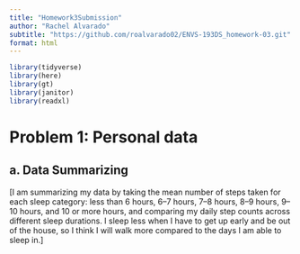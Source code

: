 ```yaml
---
title: "Homework3Submission"
author: "Rachel Alvarado"
subtitle: "https://github.com/roalvarado02/ENVS-193DS_homework-03.git" 
format: html
---
```


```r
library(tidyverse)
library(here)
library(gt)
library(janitor)
library(readxl)
```

# Problem 1: Personal data

## a. Data Summarizing 

[I am summarizing my data by taking the mean number of steps taken for each sleep category: less than 6 hours, 6–7 hours, 7–8 hours, 8–9 hours, 9–10 hours, and 10 or more hours, and comparing my daily step counts across different sleep durations. I sleep less when I have to get up early and be out of the house, so I think I will walk more compared to the days I am able to sleep in.]



